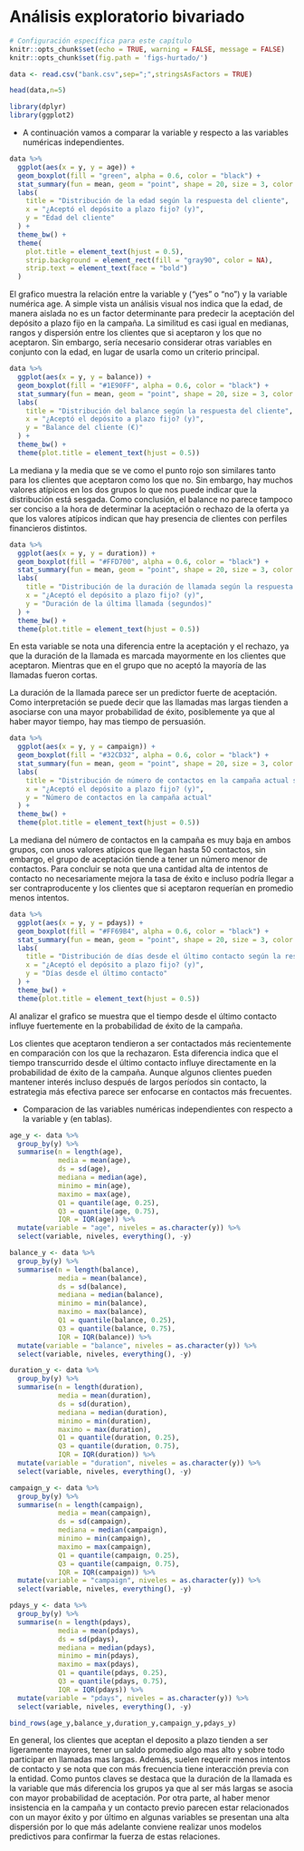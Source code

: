 # Análisis exploratorio bivariado

```r
# Configuración específica para este capítulo
knitr::opts_chunk$set(echo = TRUE, warning = FALSE, message = FALSE)
knitr::opts_chunk$set(fig.path = 'figs-hurtado/')
```

```r
data <- read.csv("bank.csv",sep=";",stringsAsFactors = TRUE)

head(data,n=5)
```

```r
library(dplyr)
library(ggplot2)
```

- A continuación vamos a comparar la variable y respecto a las variables numéricas independientes.

```r
data %>%
  ggplot(aes(x = y, y = age)) +
  geom_boxplot(fill = "green", alpha = 0.6, color = "black") +
  stat_summary(fun = mean, geom = "point", shape = 20, size = 3, color = "red") +
  labs(
    title = "Distribución de la edad según la respuesta del cliente",
    x = "¿Aceptó el depósito a plazo fijo? (y)",
    y = "Edad del cliente"
  ) +
  theme_bw() +
  theme(
    plot.title = element_text(hjust = 0.5),
    strip.background = element_rect(fill = "gray90", color = NA),
    strip.text = element_text(face = "bold")
  )
```

El grafico muestra la relación entre la variable y ("yes" o "no") y la variable numérica age.
A simple vista un análisis visual nos indica que la edad, de manera aislada no es un factor determinante para predecir la aceptación del depósito a plazo fijo en la campaña. La similitud es casi igual en medianas, rangos y dispersión entre los clientes que si aceptaron y los que no aceptaron. Sin embargo, sería necesario considerar otras variables en conjunto con la edad, en lugar de usarla como un criterio principal.

```r
data %>%
  ggplot(aes(x = y, y = balance)) +
  geom_boxplot(fill = "#1E90FF", alpha = 0.6, color = "black") +
  stat_summary(fun = mean, geom = "point", shape = 20, size = 3, color = "red") +
  labs(
    title = "Distribución del balance según la respuesta del cliente",
    x = "¿Aceptó el depósito a plazo fijo? (y)",
    y = "Balance del cliente (€)"
  ) +
  theme_bw() +
  theme(plot.title = element_text(hjust = 0.5))
```

La mediana y la media que se ve como el punto rojo son similares tanto para los clientes que aceptaron como los que no. Sin embargo, hay muchos valores atípicos en los dos grupos lo que nos puede indicar que la distribución está sesgada.
Como conclusión, el balance no parece tampoco ser conciso a la hora de determinar la aceptación o rechazo de la oferta ya que los valores atípicos indican que hay presencia de clientes con perfiles financieros distintos.

```r
data %>%
  ggplot(aes(x = y, y = duration)) +
  geom_boxplot(fill = "#FFD700", alpha = 0.6, color = "black") +
  stat_summary(fun = mean, geom = "point", shape = 20, size = 3, color = "red") +
  labs(
    title = "Distribución de la duración de llamada según la respuesta del cliente",
    x = "¿Aceptó el depósito a plazo fijo? (y)",
    y = "Duración de la última llamada (segundos)"
  ) +
  theme_bw() +
  theme(plot.title = element_text(hjust = 0.5))
```

En esta variable se nota una diferencia entre la aceptación y el rechazo, ya que la duración de la llamada es marcada mayormente en los clientes que aceptaron. Mientras que en el grupo que no aceptó la mayoría de las llamadas fueron cortas.

La duración de la llamada parece ser un predictor fuerte de aceptación. Como interpretación se puede decir que las llamadas mas largas tienden a asociarse con una mayor probabilidad de éxito, posiblemente ya que al haber mayor tiempo, hay mas tiempo de persuasión. 

```r
data %>%
  ggplot(aes(x = y, y = campaign)) +
  geom_boxplot(fill = "#32CD32", alpha = 0.6, color = "black") +
  stat_summary(fun = mean, geom = "point", shape = 20, size = 3, color = "red") +
  labs(
    title = "Distribución de número de contactos en la campaña actual según la respuesta del cliente",
    x = "¿Aceptó el depósito a plazo fijo? (y)",
    y = "Número de contactos en la campaña actual"
  ) +
  theme_bw() +
  theme(plot.title = element_text(hjust = 0.5))
```

La mediana del número de contactos en la campaña es muy baja en ambos grupos, con unos valores atípicos que llegan hasta 50 contactos, sin embargo, el grupo de aceptación tiende a tener un número menor de contactos.
Para concluir se nota que una cantidad alta de intentos de contacto no necesariamente mejora la tasa de éxito e incluso podría llegar a ser contraproducente y los clientes que si aceptaron requerían en promedio menos intentos.

```r
data %>%
  ggplot(aes(x = y, y = pdays)) +
  geom_boxplot(fill = "#FF69B4", alpha = 0.6, color = "black") +
  stat_summary(fun = mean, geom = "point", shape = 20, size = 3, color = "red") +
  labs(
    title = "Distribución de días desde el último contacto según la respuesta del cliente",
    x = "¿Aceptó el depósito a plazo fijo? (y)",
    y = "Días desde el último contacto"
  ) +
  theme_bw() +
  theme(plot.title = element_text(hjust = 0.5))
```

Al analizar el grafico se muestra que el tiempo desde el último contacto influye fuertemente en la probabilidad de éxito de la campaña.

Los clientes que aceptaron tendieron a ser contactados más recientemente en comparación con los que la rechazaron. 
Esta diferencia indica que el tiempo transcurrido desde el último contacto influye directamente en la probabilidad de éxito de la campaña. Aunque algunos clientes pueden mantener interés incluso después de largos períodos sin contacto, la estrategia más efectiva parece ser enfocarse en contactos más frecuentes.

- Comparacion de las variables numéricas independientes con respecto a la variable y (en tablas).

```r
age_y <- data %>%
  group_by(y) %>%
  summarise(n = length(age),
            media = mean(age),
            ds = sd(age),
            mediana = median(age),
            minimo = min(age),
            maximo = max(age),
            Q1 = quantile(age, 0.25),
            Q3 = quantile(age, 0.75),
            IQR = IQR(age)) %>%
  mutate(variable = "age", niveles = as.character(y)) %>%
  select(variable, niveles, everything(), -y)

balance_y <- data %>%
  group_by(y) %>%
  summarise(n = length(balance),
            media = mean(balance),
            ds = sd(balance),
            mediana = median(balance),
            minimo = min(balance),
            maximo = max(balance),
            Q1 = quantile(balance, 0.25),
            Q3 = quantile(balance, 0.75),
            IQR = IQR(balance)) %>%
  mutate(variable = "balance", niveles = as.character(y)) %>%
  select(variable, niveles, everything(), -y)

duration_y <- data %>%
  group_by(y) %>%
  summarise(n = length(duration),
            media = mean(duration),
            ds = sd(duration),
            mediana = median(duration),
            minimo = min(duration),
            maximo = max(duration),
            Q1 = quantile(duration, 0.25),
            Q3 = quantile(duration, 0.75),
            IQR = IQR(duration)) %>%
  mutate(variable = "duration", niveles = as.character(y)) %>%
  select(variable, niveles, everything(), -y)

campaign_y <- data %>%
  group_by(y) %>%
  summarise(n = length(campaign),
            media = mean(campaign),
            ds = sd(campaign),
            mediana = median(campaign),
            minimo = min(campaign),
            maximo = max(campaign),
            Q1 = quantile(campaign, 0.25),
            Q3 = quantile(campaign, 0.75),
            IQR = IQR(campaign)) %>%
  mutate(variable = "campaign", niveles = as.character(y)) %>%
  select(variable, niveles, everything(), -y)

pdays_y <- data %>%
  group_by(y) %>%
  summarise(n = length(pdays),
            media = mean(pdays),
            ds = sd(pdays),
            mediana = median(pdays),
            minimo = min(pdays),
            maximo = max(pdays),
            Q1 = quantile(pdays, 0.25),
            Q3 = quantile(pdays, 0.75),
            IQR = IQR(pdays)) %>%
  mutate(variable = "pdays", niveles = as.character(y)) %>%
  select(variable, niveles, everything(), -y)

bind_rows(age_y,balance_y,duration_y,campaign_y,pdays_y)
```

En general, los clientes que aceptan el deposito a plazo tienden a ser ligeramente mayores, tener un saldo promedio algo mas alto y sobre todo participar en llamadas mas largas. Además, suelen requerir menos intentos de contacto y se nota que con más frecuencia tiene interacción previa con la entidad.
Como puntos claves se destaca que la duración de la llamada es la variable que más diferencia los grupos ya que al ser más largas se asocia con mayor probabilidad de aceptación. Por otra parte, al haber menor insistencia en la campaña y un contacto previo parecen estar relacionados con un mayor éxito y por último en algunas variables se presentan una alta dispersión por lo que más adelante conviene realizar unos modelos predictivos para confirmar la fuerza de estas relaciones.
